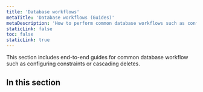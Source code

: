```yaml
---
title: 'Database workflows'
metaTitle: 'Database workflows (Guides)'
metaDescription: 'How to perform common database workflows such as configuring constraints and cascading deletes.'
staticLink: false
toc: false
staticLink: true
---
```


<TopBlock>

This section includes end-to-end guides for common database workflow such as configuring constraints or cascading deletes.

</TopBlock>

## In this section

<Subsections depth="2" />
